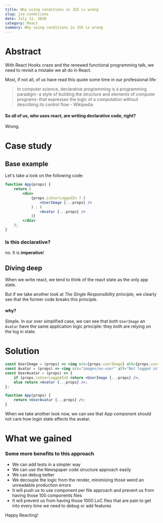 ```yaml
---
title: Why using conditions in JSX is wrong
slug: jsx-conditions
date: July 11, 2020
category: React
summary: Why using conditions in JSX is wrong
---
```


# Abstract

With React Hooks craze and the renewed functional programming talk, we need to revisit a mistake we all do in React.

Most, if not all, of us have read this quote some time in our professional life:

> In computer science, declarative programming is a programming paradigm - a style of building the structure and elements of computer programs - that expresses the logic of a computation without describing its control flow - Wikipedia

#### So all of us, who uses react, are writing declarative code, right?

Wrong.

# Case study

## Base example

Let's take a look on the following code:

```jsx
function App(props) {
    return (
        <div>
            {props.isUserLoggedIn ? (
                <UserImage {...props} />
            ) : (
                <Avatar {...props} />
            )}
        </div>
    );
}
```

### Is this declarative?

no. It is **imperative**!

## Diving deep

When we write react, we tend to think of the react state as the only app state.

But if we take another look at _The Single Responsibility principle_, we clearly see that the former code breaks this principle.

#### why?

Simple. In our over simplified case, we can see that both `UserImage` an `Avatar` have the same application logic principle: they both are relying on the log in state.

# Solution

```jsx highlight=4,5,9
const UserImage = (props) => <img src={props.userImage} alt={props.userName} />;
const Avatar = (props) => <img src="images/no-user" alt="Not logged in" />;
const UserAvatar = (props) => {
    if (props.isUserLoggedIn) return <UserImage {...props} />;
    else return <Avatar {...props} />;
};

function App(props) {
    return <UserAvatar {...props} />;
}
```

When we take another look now, we can see that App component should not care how login state affects the avatar.

# What we gained

### Some more benefits to this approach

-   We can add tests in a simpler way
-   We can use the Newspaper code structure approach easily
-   We can debug better
-   We decouple the logic from the render, minimising those weird an unreadable production errors
-   It will push us to use component per file approach and prevent us from having those 100 components files
-   It will prevent us from having those 1000 LoC files that are pain to get into every time we need to debug or add features

Happy Reacting!
